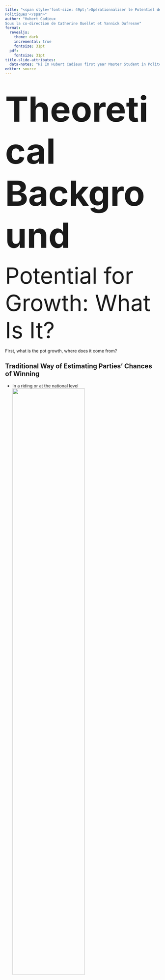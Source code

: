 ```yaml
---
title: "<span style='font-size: 49pt;'>Opérationnaliser le Potentiel de Croissance des Partis
Politiques'</span>"
author: "Hubert Cadieux
Sous la co-direction de Catherine Ouellet et Yannick Dufresne"
format:
  revealjs:
    theme: dark
    incremental: true
    fontsize: 31pt
  pdf:
    fontsize: 31pt
title-slide-attributes: 
  data-notes: "Hi Im Hubert Cadieux first year Master Student in Politcal Science at Université Laval<br>Planning on doing masters thesis on operationalisation political parties potential for growth in multiparty systems<br>With my colleagues, we wrote this article trying to empirically validate a measure of this concept by trying to forecast electoral swings"
editor: source
---
```


# [Theoretical Background]{style="font-size: 85pt;"}
[Potential for Growth: What Is It?]{style="font-size: 55pt;"}

::: {.notes}
First, what is the pot growth, where does it come from?
:::

## Traditional Way of Estimating Parties' Chances of Winning

::: {.nonincremental}
-   In a riding or at the national level
![](graphs/pres_spsa24/1_theoretical_example1.png){width=70%}
:::

::: {.notes}
It comes from the intuition <br>
Tradtional measures of vote intention fail to capture essential information about an electoral race 
:::


#
![](graphs/pres_spsa24/1_theoretical_example1.png){width=90%}

::: {.notes}
Let's take this fictional example. <br>
In this graph, the X-axis is the Projected Vote share of parties. <br>
We can come to the following conclusions in interpreting this graph: <br>
A has an excellent lead <br>
But B is a potential challenger <br>
C has no chance of winning.
:::


#
![](graphs/pres_spsa24/1_theoretical_example2.png){width=100%}

::: {.notes}
However, these conclusions completely go out the window when we interpret vote intention as a continuous spectrum <br>
EXPLAIN GRAPH <br>
Same fictional voters <br>
one side actual voters of the party, other side voters of other parties <br>
Ordered from Solid to fragile voters <br>
Ordered from reachable voters to unreachable <br>
Whole new set of conclusions <br>
A fragile shape <br>
B solid electoral base, but no potential to grow<br>
C small electoral base, but a lot of potential to grow<br>
so we can conclude that<br>
A and C are a communicating vase <br>
A has a good lead, but could relatively easily lose electors to party C<br>
B is easily in second place but cant go further. Hopes for A and C to separate votes between themselves. Will try to keep fragile electors<br>
C is far behind, but could make a play for fragile segments of the electorate of A.<br>
What if it does?
:::

#
![](graphs/pres_spsa24/1_theoretical_example3.png){width=100%}

::: {.notes}
We get a whole new picture.<br>
DRINK WATER
C and A switched<br>
Like I said, C could also gain less votes and give victory to B, but it is clear that the parties's strategies are far more different when we look deeper in the data.<br>
Operationalisation enables forecast and anticipate potential electoral swings like in this fictional example that traditional methods do not allow.<br>
Logic, intuition behind this.<br>
Two distincts concepts: potential for growth and vote solidity
:::

## Why Study It?

-   More nuanced interpretation of agregated vote intentions
-   Better allocation of parties' resources
-   Identifying parties' room to maneuver
-   Identifying parties' fragile segments of electorate
-   Improving electoral forecasting
-   Better anticipation of electoral swings

::: {.notes}
better alloc, example of party B: instead of trying to gain new voters, defend its fragile electors
:::

## [Research Question]{style="font-size: 85pt;"}

[Can the forecast of ]{style="font-size: 47pt;"} [***electoral swings***]{style="font-size: 55pt; color: #00BFFF;"} [be improved by quantifying a]{style="font-size: 47pt;"} [***party's potential for growth***]{style="font-size: 55pt; color: #00BFFF;"}?

<!--- Research question to validate --->

## Election Forecasting {.smaller}

<!-- Ajouter une source par model --> 

-   Small history
-   Four classes of forecasting methods
    1.  Structural models
    2.  Models based on the traditional vote intention question
    3.  Vote expectations, wisdom of the crowd
    4.  Combination of the three
-   These four models do not capture essential information
    -   Potential swings
    -   Fragile segments

::: {.notes}
Continue with Little breakdown<br>
History: since the 80s as academic enterprise<br>
:::

## Bridging this gap: the Relative Confidence Index (RCI)

<!-- Insister ici que c'est "théorique" -->

An innovative range approach to measure vote intention

::: {.notes}
to bridge this gap <br>
we bring forward a new range measure of vote intention<br>
relative confidence index
:::

## How is it Calculated?

![](graphs/pres_spsa24/2_rci_1.png)

::: {.notes}
to measure rci, we ask respondents on scale 0-10<br>
thats the continuous part<br>
WATER
:::


## How is it Calculated?
![](graphs/pres_spsa24/2_rci_2.png)

::: {.notes}
the relative part is that we<br>
substract the vote likelihood of the second party to vote likelhiood of the first: positive value<br>
Julie party a Tomas party c<br>
substract the vote likelihood of the first party to all other parties: negative value<br>
julie B and c<br>
positive: as you approach 10, the more solid is your vote<br>
negative: as you aproach 0, you gradually become a elector with more potential<br>
:::


## What Has Been Done With This Approach?

<!-- Ne pas commencer ton bullet point avec la référence: inverse les deux éléments d’info. Ce qui a été fait d’abord, la référence ensuite. Et assure-toi de bien faire ressortir en quoi cette approche apporte ou répond à de nouvelles questions par rapport aux notes de recherche précédentes. -->

::: {.nonincremental}
-   Dufresne et al. (2022): Le potentiel de croissance du Parti québécois : L’envers du vote (*The Potential for Growth of the Parti Québécois: The Flip Side of Voting*)
-   Déry et al. (2022): Sur le potentiel de croissance du Parti conservateur du Québec (*On the Potential for Growth of the Conservative Party of Quebec*)
-   *Unpublished* Cadieux et al. (2024?): On Volatility and Parties' Potential for Growth
:::

::: {.notes}
The measure has been introduced and presented descriptively in these 3 articles<br>
More descriptive rather than validating its value
:::

## Theoretical Benefits of Such Measure

-   More suitable to multiparty systems
-   Adding layer of choices → reduction of prediction error
-   More nuance to deal with undecided voters
-   Alleviate uncertainty associated with attitude/behaviour discrepancies
-   Makes a difference between unreachable and reachable electors → [***potential for growth***]{style="font-size: 40pt; color: #00BFFF;"}
-   Makes a difference between a solid and a fragile voter → [***vote solidity***]{style="font-size: 40pt; color: #00BFFF;"}

::: {.notes}
these articles also lay out the theoretical benefits of the measure
most important are
:::


# Data and Context

## Case Study

-   Quebec Provincial Election, 2022
- Election date: October 3rd, 2022
- First-past-the-post
- 125 electoral ridings
- Drastic decline of the majority government since then

::: {.notes}
alright if we go back to the research question, which is<br>
we used the months before and after Quebec Provincial Election of 2022 as case study<br>
for context, Quebec is a multiparty parliamentary system with first past the post elections where each party aims to elect a representative in 125 electoral ridings<br>
:::


## 2022 Election Results
![](graphs/pres_spsa24/6_casestudy_elxnresults.png)

::: {.notes}
CAQ (majority incumbent) won 90 ridings, majority of seats
If we look at the electoral results, we can clearly see that CAQ won by a landslide, even in popular vote.<br>
We can also observe the PQ, which had 15% of the popular vote and 2% of the seats
:::


## Projections from December 2023
![](graphs/pres_spsa24/6_casestudy_projections.png)

::: {.notes}
Projections from today show a complete different picture<br>
CAQ now sits 2nd in popular vote and 3rd in projected seats.<br>
CAQ **19 seats**
PQ is close to a majority with 57 projected seats and leads popular vote<br>
:::


##
[Could we have forecasted the rise of the PQ?]{style="font-size: 47pt;"}

![](graphs/pres_spsa24/6_casestudy_projections.png){width=530px}

:::{.notes}
This case study is perfect to test the rci as a measure of potential for growth: in a matter of 14 months, the PQ went from 2% of the seats to 46%. This enormous rise can definitely be studied through the lenses of potential for growth and vote solidity. Impossible to predict using traditional measures
:::

# [Hypotheses]{style="font-size: 85pt;"}

1. [PQ had high]{style="font-size: 47pt;"} [***potential for growth***]{style="font-size: 55pt; color: #00BFFF;"} [in ridings won by the CAQ]{style="font-size: 47pt;"}
2. [CAQ had low]{style="font-size: 47pt;"} [***vote solidity***]{style="font-size: 55pt; color: #00BFFF;"} [overall]{style="font-size: 47pt;"}

:::{.notes}
we lay out 2 hypotheses to test this
:::

## Datasets {.smaller}

::: columns
::: {.column width="50%"}
Potential for growth

-   Surveys
    -   Monthly surveys taken from January 2022 to August 2022 (n = 9,135)
    -   (in discussion to obtain Vote Compass' datasets)
-   2021 Canadian Census data (by provincial riding)
:::

::: {.column width="50%"}
Electoral swings

-   2022 Electoral results compared with Qc125.com December 2023 projections
:::
:::

::: {.notes}
To obtain estimates of potential for growth and vote solidity in each electoral riding, we used a combination of monthly surveys taken before the 2022 election.<br>
We are currently in discussion to obtain data from the Vote Compasses, which would gather hundreds of thousands data points.<br>
We projected the survey data on populational data from 2021 Canadian Census<br>

To compare with actual projections, we collected data from the survey aggregator Qc125.com, which is equivalent to 538 in the USA.
:::

# Methodology

::: {.notes}
The methodological part of this artile is related to the challenge of estimating the RCI at the riding level considering our 9000 data points
:::

## Estimating the RCI at the Riding-Level

::: {.nonincremental}
-   Step 1: compute regression models to predict the RCI using survey data
-   Step 2: predict those models on riding-level census data
-   Step 3: aggregate the RCI and its uncertainty using segments' weights in the riding
:::

:::{.notes}
So the 3 main steps are the following. We needed to estimate the negative and positive rci for each party in each riding.<br>
:::

## Step 1: Compute Regression Models to Predict the RCI Using Survey Data

-   Vote solidity: `lm(rci ~ age * langue * region * male)` but only for a party's current electoral base
-   Potential for growth: `lm(rci ~ age * langue * region * male)` but only for respondents who do not currently vote for the party
<!-- -   Vote intention: `multinom(party ~ age * langue * granular + male)` -->

:::{.notes}
Interaction term between age language gender and region<br>
The models were the same for vote sol and pot growth and were the same for each party<br>
Total of 10 models (5 parties TIMES 2 DV)<br>
<!-- Each riding was associated with one of the 17ish administrative regions of Quebec (some tweaks). Done because low number of respondents by some ridings.--->
:::

## Step 2: Predict Those Models on Riding-Level Census Data

```r
# Packages ----------------------------------------------------------------
library(dplyr)
# Data --------------------------------------------------------------------
Data <- readRDS("../_SharedFolder_article_pot-growth/data/marts/rci_by_riding/provqc2022/disaggregated/potgrowth_votesolidity.rds") %>% 
  filter(riding_id %in% c(258, 206) &
           model == "potgrowth" &
           langue == "french" &
           party %in% c("PQ", "CAQ")) %>% 
  mutate(Riding = case_when(
    riding_id == 258 ~ "Borduas",
    riding_id == 206 ~ "Granby"
    ),
         Region = case_when(
    riding_id == 258 ~ "Montérégie",
    riding_id == 206 ~ "Estrie"
    ),
         Gender = ifelse(male == 1, "Male", "Female"),
         Language = case_when(
           langue == "french" ~ "French",
           langue == "english" ~ "English"
           ),
         prct = round(prct, digits = 2),
         estimate = round(estimate, digits = 2),
         std.error = round(std.error, digits = 2)) %>% 
  arrange(-estimate) %>% 
  select(Riding, Region, Weight = prct, Language, Gender,
         Age = age, party, estimate,
         std.error) %>% 
  tidyr::pivot_wider(., names_from = "party",
              values_from = c("estimate", "std.error"),
              id_cols = c("Gender", "Age", "Language", "Riding", "Region", "Weight")) %>% 
  rename("Pot Growth\nEstimate CAQ" = estimate_CAQ,
         "Std Error CAQ" = std.error_CAQ,
         "Pot Growth\nEstimate PQ" = estimate_PQ,
         "Std Error PQ" = std.error_PQ) %>% 
  select(Riding, Region, Weight, Language, Gender,
         Age, `Pot Growth\nEstimate CAQ`, `Std Error CAQ`,
         `Pot Growth\nEstimate PQ`,
         `Std Error PQ`)
  
knitr::kable(Data) %>% 
  kableExtra::kable_styling(font_size = 20) %>% 
  kableExtra::column_spec(7, color = "white", background = "#00cccc") %>% 
  kableExtra::column_spec(9, color = "white", background = "#004C9D")
```

[*Example with potential for growth estimates for two parties, PQ and CAQ, in two ridings, Borduas and Granby, for francophones segments*]{style="font-size: 12pt;"}

:::{.notes}
example french women 34 years or younger<br>
we can also observe the different weights in the riding of each segment.<br>
we can also observe that the same profile in a riding from a different region has different predictions<br>
WATER
:::

<!---
## 
```r
# Packages ----------------------------------------------------------------
library(dplyr)
# Data --------------------------------------------------------------------
Data <- readRDS("../_SharedFolder_article_pot-growth/data/marts/rci_by_riding/provqc2022/disaggregated/potgrowth_votesolidity.rds") %>% 
  filter(riding_id %in% c(258, 252) &
           model == "potgrowth" &
           langue == "french" &
           party %in% c("PQ", "CAQ")) %>% 
  mutate(Riding = case_when(
    riding_id == 258 ~ "Borduas",
    riding_id == 252 ~ "Montarville"
    ),
         Region = case_when(
    riding_id == 258 ~ "Montérégie",
    riding_id == 252 ~ "Montérégie"
    ),
         Gender = ifelse(male == 1, "Male", "Female"),
         Language = case_when(
           langue == "french" ~ "French",
           langue == "english" ~ "English"
           ),
         prct = round(prct, digits = 2),
         estimate = round(estimate, digits = 2),
         std.error = round(std.error, digits = 2)) %>% 
  arrange(-estimate) %>% 
  select(Riding, Region, Weight = prct, Language, Gender,
         Age = age, party, estimate,
         std.error) %>% 
  tidyr::pivot_wider(., names_from = "party",
              values_from = c("estimate", "std.error"),
              id_cols = c("Gender", "Age", "Language", "Riding", "Region", "Weight")) %>% 
  rename("Pot Growth\nEstimate CAQ" = estimate_CAQ,
         "Std Error CAQ" = std.error_CAQ,
         "Pot Growth\nEstimate PQ" = estimate_PQ,
         "Std Error PQ" = std.error_PQ) %>% 
  select(Riding, Region, Weight, Language, Gender,
         Age, `Pot Growth\nEstimate CAQ`, `Std Error CAQ`,
         `Pot Growth\nEstimate PQ`,
         `Std Error PQ`)
knitr::kable(Data) %>% 
  kableExtra::kable_styling(font_size = 20) %>% 
  kableExtra::column_spec(7, color = "white", background = "#00cccc") %>% 
  kableExtra::column_spec(9, color = "white", background = "#004C9D")
```

[*Same profiles from the same regions have the same estimates*]{style="font-size: 12pt;"}

:::{.notes}
here we can observe that profiles in ridings from the same regions have the same predictions.<br>
By riding differences will come for the socio-demographical composition
:::
--->

## Step 3: Aggregate the RCI and Its Uncertainty Using Segments' Weights in the Riding

::: columns
::: {.column width="50%"}
```r
# Packages ----------------------------------------------------------------
library(dplyr)
# Data --------------------------------------------------------------------
Data <- readRDS("../_SharedFolder_article_pot-growth/data/marts/rci_by_riding/provqc2022/disaggregated/potgrowth_votesolidity.rds") %>% 
  filter(riding_id %in% c(258, 252) &
           model == "potgrowth" &
           langue == "french" &
           party %in% c("PQ", "CAQ")) %>% 
  mutate(Riding = case_when(
    riding_id == 258 ~ "Borduas",
    riding_id == 252 ~ "Montarville"
    ),
         Region = case_when(
    riding_id == 258 ~ "Montérégie",
    riding_id == 252 ~ "Montérégie"
    ),
         Gender = ifelse(male == 1, "Male", "Female"),
         Language = case_when(
           langue == "french" ~ "French",
           langue == "english" ~ "English"
           ),
         prct = round(prct, digits = 2),
         estimate = round(estimate, digits = 2),
         std.error = round(std.error, digits = 2)) %>% 
  arrange(-estimate) %>% 
  select(Riding, Region, Weight = prct, Language, Gender,
         Age = age, party, estimate,
         std.error) %>% 
  tidyr::pivot_wider(., names_from = "party",
              values_from = c("estimate", "std.error"),
              id_cols = c("Gender", "Age", "Language", "Riding", "Region", "Weight")) %>% 
  rename("Pot Growth\nEstimate CAQ" = estimate_CAQ,
         "Std Error CAQ" = std.error_CAQ,
         "Pot Growth\nEstimate PQ" = estimate_PQ,
         "Std Error PQ" = std.error_PQ) %>% 
  select(Riding, Region, Weight, Language, Gender,
         Age, `Pot Growth\nEstimate CAQ`, `Std Error CAQ`,
         `Pot Growth\nEstimate PQ`,
         `Std Error PQ`)
knitr::kable(Data) %>% 
  kableExtra::kable_styling(font_size = 9) %>% 
  kableExtra::column_spec(3, color = "white", background = "red") %>% 
  kableExtra::column_spec(7, color = "white", background = "#00cccc") %>% 
  kableExtra::column_spec(9, color = "white", background = "#004C9D")
```
:::

::: {.column width="45%"}
```r
# Packages ----------------------------------------------------------------
library(dplyr)
# Data --------------------------------------------------------------------
Data <- readRDS("../_SharedFolder_article_pot-growth/data/marts/rci_by_riding/provqc2022/disaggregated/potgrowth_votesolidity.rds") %>% 
  filter(riding_id %in% c(258, 252) &
           model == "potgrowth" &
           langue == "french" &
           party %in% c("PQ", "CAQ")) %>% 
  mutate(Riding = case_when(
    riding_id == 258 ~ "Borduas",
    riding_id == 252 ~ "Montarville"
    ),
         Region = case_when(
    riding_id == 258 ~ "Montérégie",
    riding_id == 252 ~ "Montérégie"
    ),
         Gender = ifelse(male == 1, "Male", "Female"),
         Language = case_when(
           langue == "french" ~ "French",
           langue == "english" ~ "English"
           ),
         prct = round(prct, digits = 2),
         estimate = round(estimate, digits = 2),
         std.error = round(std.error, digits = 2)) %>% 
  arrange(-estimate) %>% 
  select(Riding, Region, Weight = prct, Language, Gender,
         Age = age, party, estimate,
         std.error) %>% 
  tidyr::pivot_wider(., names_from = "party",
              values_from = c("estimate", "std.error"),
              id_cols = c("Gender", "Age", "Language", "Riding", "Region", "Weight")) %>% 
  rename("Pot Growth\nEstimate CAQ" = estimate_CAQ,
         "Std Error CAQ" = std.error_CAQ,
         "Pot Growth\nEstimate PQ" = estimate_PQ,
         "Std Error PQ" = std.error_PQ) %>% 
  select(Riding, Region, Weight, Language, Gender,
         Age, `Pot Growth\nEstimate CAQ`, `Std Error CAQ`,
         `Pot Growth\nEstimate PQ`,
         `Std Error PQ`)

Agg <- Data %>% 
  mutate(weighted_estimate_CAQ = `Pot Growth\nEstimate CAQ` * Weight,
         weighted_estimate_PQ = `Pot Growth\nEstimate PQ` * Weight) %>% 
  group_by(Riding) %>% 
  summarise(`Weighted mean\nCAQ` = round(sum(weighted_estimate_CAQ) / sum(Weight), 2),
            `Weighted mean\nPQ`  = round(sum(weighted_estimate_PQ) / sum(Weight), 2))

knitr::kable(Agg) %>% 
  kableExtra::kable_styling(font_size = 25)
```

[*The weighted standard error is also calculated.*]{style="font-size: 12pt;"}

:::{.notes}
We simply did a weighted mean
:::


:::
:::


## Output of the Aggregation

```r
library(dplyr)
library(ggplot2)

ridings <- readRDS("../_SharedFolder_article_pot-growth/data/warehouse/dimensions/prov_ridings/data.rds")

Data <- readRDS("../_SharedFolder_article_pot-growth/data/marts/rci_by_riding/provqc2022/aggregated/potgrowth_votesolidity.rds") %>% 
  left_join(., ridings, by = "riding_id") %>% 
  filter(party %in% c("PQ", "CAQ") &
           model == "potgrowth" &
           riding_id != "938") %>% 
  group_by(party) %>% 
  mutate(rank = rank(-weighted_mean_estimate),
         riding_name = tidytext::reorder_within(riding_name, weighted_mean_estimate, party)) %>% 
  filter(rank <= 10)

colors <- c("CAQ" = "#00cccc", "PQ" = "#004C9D")
ggplot(Data, aes(x = weighted_mean_estimate, y = riding_name,
                 color = party)) +
  facet_wrap(~party, scales = "free_y") +
  tidytext::scale_y_reordered() +
  clessnverse::theme_clean_light() +
  geom_point() +
  geom_linerange(aes(xmin = conf_low, xmax = conf_high)) +
  guides(color = "none") +
  scale_color_manual(values = colors) +
  xlab("\nPotential for Growth Estimate\n") +
  ylab("") +
  theme(axis.title.x = element_text(hjust = 0.5, size = 20),
        axis.text.y = element_text(size = 14))

```

:::{.notes}
top 10 ridings for PQ and CAQ in potential for growth estimate.<br>
Important to remember that there is also this estimate for vote solidity following the exact same steps
:::

# Results: Can it Improve the Forecasting of Electoral Swings? The Case of the PQ

## Descriptive : Distribution of Potential for Growth of Ridings

```r
# data loading ------------------------------------------------------------
df <- readRDS("../_SharedFolder_article_pot-growth/data/marts/rci_by_riding/provqc2022/aggregated/potgrowth_votesolidity.rds")
# data wrangling ----------------------------------------------------------
df_pg <- df %>% 
  filter(model == "potgrowth", riding_id != "938") %>% 
  mutate(weighted_mean_estimate == ifelse(weighted_mean_estimate > 0, 0, weighted_mean_estimate))
df_pg$party[df_pg$party == "PLQ"] <- "QLP"
df_pg$party[df_pg$party == "PCQ"] <- "CPQ"
df_pg$party <- factor(df_pg$party, levels = c("CPQ", "PQ", "QS", "QLP", "CAQ"))
df_vs <- df %>% 
  filter(model == "vote_solidity", riding_id != "938")
df_vs$party[df_vs$party == "PLQ"] <- "QLP"
df_vs$party[df_vs$party == "PCQ"] <- "CPQ"
df_vs$party <- factor(df_vs$party, levels = c("CPQ", "PQ", "QS", "QLP", "CAQ"))
# graphs ------------------------------------------------------------------
colors <- c("CAQ" = "#00cccc", "QLP" = "#ED1A2D", "PQ" = "#004C9D", "QS" = "#FF5605", "CPQ" = "purple")
ggplot(df_pg, aes(x = weighted_mean_estimate, y = party, fill = party, color = party)) +
  ggridges::geom_density_ridges(alpha = 0.4, color = "white", quantile_lines = TRUE) +
  scale_fill_manual(values = colors) +
  scale_color_manual(values = colors) +
  labs(title = "", x = "\nPotential for Growth Estimate Using RCI\n", y = "",
       caption = "The quantile lines represent the 25th, 50th and 75th percentiles of the distribution") +
  clessnverse::theme_clean_light() +
  theme(legend.position = "none",
        axis.title.x = element_text(hjust = 0.5, size = 20),
        axis.text.x = element_text(size = 20),
        axis.text.y = element_text(size = 20),
        plot.caption = element_text(size = 12)) 
```

:::{.notes}
First, intriguing that CAQ is 1st in potential for growth<br>
Second, PQ is leading among challenger parties<br>
WATER
:::

## Descriptive : Distribution of Vote Solidity of Ridings


```r
ggplot(df_vs, aes(x = weighted_mean_estimate, y = party, fill = party, color = party)) +
  ggridges::geom_density_ridges(alpha = 0.4, color = "white", quantile_lines = TRUE) +
  scale_fill_manual(values = colors) +
  scale_color_manual(values = colors) +
  labs(title = "", x = "\nVote Solidity Estimate Using RCI\n", y = "",
       caption = "The quantile lines represent the 25th, 50th and 75th percentiles of the distribution") +
  clessnverse::theme_clean_light() +
  theme(legend.position = "none",
        axis.title.x = element_text(hjust = 0.5, size = 20),
        axis.text.x = element_text(size = 20),
        axis.text.y = element_text(size = 20),
        plot.caption = element_text(size = 12)) 
```

:::{.notes}
When we look vote solidity, results are less what we expected<br>
CAQ is still leading. We expected CAQ to have more fragile ridings.<br>
Even though CAQ had solid vote, we still expect the following: PQ had high pot growth in ridings CAQ won.<br>
That means that if CAQ were to fail (which should not have been likely from this analysis), we should expect PQ to rise and not another challenger.<br>
This leads us to the following analysis using TRADITIONAL MEASURE, vote shares:
:::


## Using 2022 Vote Shares

```r
ResultsQc125 <- left_join(readRDS("../_SharedFolder_article_pot-growth/data/warehouse/step2_electoral_swings/qc125_provqc2022.rds"),
                          readRDS("../_SharedFolder_article_pot-growth/data/warehouse/step2_electoral_swings/results_provqc2022.rds"),
                          by = c("riding_id", "party")) %>%
  tidyr::drop_na() %>% 
  mutate(delta = proj_vote - prop_vote) %>% 
  group_by(riding_id) %>% 
  mutate(winner2022 = ifelse(prop_vote == max(prop_vote), 1, 0),
         winnernow = ifelse(proj_vote == max(proj_vote), 1, 0))

DataAgg <- readRDS("../_SharedFolder_article_pot-growth/data/marts/rci_by_riding/provqc2022/aggregated/potgrowth_votesolidity.rds") %>%
  select(riding_id, party, model, estimate = weighted_mean_estimate, stderr = weighted_stderr) %>%
  left_join(., ResultsQc125, by = c("riding_id", "party")) %>% 
  filter(riding_id != "938") %>% # removing Ungava too uncertain
  tidyr::drop_na() %>% 
  mutate(conf.low = estimate - stderr*1.96,
         conf.high = estimate + stderr*1.96)

CaqWon <- DataAgg %>% 
  filter(party == "CAQ" & model == "vote_solidity" &
           winner2022 == 1) %>% 
  ungroup() %>% 
  select(riding_id, votesolCAQ = estimate, caq_still_winning = winnernow)

# Graph ------------------------------------------------------------------

colors <- c("CAQ" = "#00cccc", "PLQ" = "#ED1A2D", "PQ" = "#004C9D", "QS" = "#FF5605", "PCQ" = "purple")

Data <- DataAgg %>% 
  filter(riding_id %in% CaqWon$riding_id &
           party != "CAQ" & model == "potgrowth") %>% 
  select(riding_id, riding_name, party, potgrowth = estimate, prop_vote22 = prop_vote,
         delta, winnernow) %>% 
  mutate(prop_vote22 = prop_vote22 * 100) %>% 
  tidyr::pivot_longer(., cols = c("potgrowth", "prop_vote22"),
                      names_to = "method") %>% 
  left_join(., CaqWon, by = "riding_id") %>% 
  mutate(winnernow = ifelse(winnernow == 1, "Leading as of\nlatest projections", "Still behind"),
         method = ifelse(method == "potgrowth", "Potential for Growth Estimate", "Vote share in 2022 (%)"),
         caq_still_winning = ifelse(caq_still_winning == 1, "CAQ still winning", "Challenger winning"))

means <- Data %>% 
  filter(method == "Vote share in 2022 (%)") %>% 
  group_by(party, method) %>% 
  summarise(mean = mean(value))

Data %>% 
  filter(method == "Vote share in 2022 (%)") %>% 
  mutate(delta = delta*100) %>% 
  ggplot(aes(x = reorder(riding_name, votesolCAQ), y = value)) +
  geom_linerange(aes(ymin = -Inf, ymax = Inf,
                     color = caq_still_winning),
                 alpha = 0.6, linewidth = 0.1) +
  scale_color_manual(name = "", values = c("grey20", "grey85")) +
  guides(color = guide_legend(
    override.aes = list(alpha = 1,
                        linewidth = 0.5)
  )) +
  ggnewscale::new_scale_color() +
  geom_hline(data = means, aes(yintercept = mean,
                               color = party),
             show.legend = F, linetype = "dashed",
             linewidth = 0.8, alpha = 0.4) +
  geom_point(aes(color = party,
                 size = delta),
             alpha = 0.4,
             shape = 19,
             stroke = NA) +
  guides(color = "none",
         size = guide_legend(title = "Gains by the\nchallenger since\n2022 (vote shares %)",
                             title.position = "top")) +
  scale_color_manual(values = colors) +
  scale_size_continuous(range = c(1, 5)) +
  scale_x_discrete(expand = c(0.015, 0.015)) +
  ylab("\nVote share in 2022 (%)\n") +
  xlab("\nRidings won by the CAQ\n(ordered from least to most solid)\n") +
  clessnverse::theme_clean_light() +
  labs(caption = "Dashed lines represent the mean of the measure.\nUngava riding was removed due to the uncertainty of its estimate.") +
  theme(axis.title.x = element_text(hjust = 0.5, size = 15),
        axis.title.y = element_text(hjust = 0.5),
        legend.title = element_text(),
        strip.placement = "outside",
        strip.text.y = element_text(size = 15),
        panel.grid.major.x = element_line(color = "grey85", linewidth = 0.15),
        panel.grid.minor.x = element_blank(),
        axis.text.x = element_text(angle = 90, hjust = 1, vjust = 0.5, size = 4),
        axis.text.y = element_text(size = 11),
        legend.position = "right")
```
[*Among challengers, PQ is first in 46% of the ridings.*]{style="font-size: 12pt;"}

:::{.notes}
I'll take some time to explain this one.<br>
x-axis<br>
y-axis<br>
Observation: Difficult to predict from this that PQ would rise.<br>
Among challengers, PQ leads in 46% of the ridings won by CAQ
:::

<!-- From this graph, impossible to explain the montée of the PQ -->

## Using Potential for Growth

```r
means <- Data %>% 
  filter(method == "Potential for Growth Estimate") %>% 
  group_by(party, method) %>% 
  summarise(mean = mean(value))

Data %>% 
  filter(method == "Potential for Growth Estimate") %>% 
  mutate(delta = delta*100) %>% 
  ggplot(aes(x = reorder(riding_name, votesolCAQ), y = value)) +
  geom_linerange(aes(ymin = -Inf, ymax = Inf,
                     color = caq_still_winning),
                 alpha = 0.6, linewidth = 0.1) +
  scale_color_manual(name = "", values = c("grey20", "grey85")) +
  guides(color = guide_legend(
    override.aes = list(alpha = 1,
                        linewidth = 0.5)
  )) +
  ggnewscale::new_scale_color() +
  geom_hline(data = means, aes(yintercept = mean,
                               color = party),
             show.legend = F, linetype = "dashed",
             linewidth = 0.8, alpha = 0.4) +
  geom_point(aes(color = party,
                 size = delta),
             alpha = 0.4,
             shape = 19,
             stroke = NA) +
  guides(color = "none",
         size = guide_legend(title = "Gains by the\nchallenger since\n2022 (vote shares %)",
                             title.position = "top")) +
  scale_color_manual(values = colors) +
  scale_size_continuous(range = c(1, 5)) +
  scale_x_discrete(expand = c(0.015, 0.015)) +
  ylab("\nPotential for Growth Estimate\n") +
  xlab("\nRidings won by the CAQ\n(ordered from least to most solid)\n") +
  clessnverse::theme_clean_light() +
  labs(caption = "Dashed lines represent the mean of the measure.\nUngava riding was removed due to the uncertainty of its estimate.") +
  theme(axis.title.x = element_text(hjust = 0.5, size = 15),
        axis.title.y = element_text(hjust = 0.5),
        legend.title = element_text(),
        strip.placement = "outside",
        strip.text.y = element_text(size = 15),
        panel.grid.major.x = element_line(color = "grey85", linewidth = 0.15),
        panel.grid.minor.x = element_blank(),
        axis.text.x = element_text(angle = 90, hjust = 1, vjust = 0.5, size = 4),
        axis.text.y = element_text(size = 11),
        legend.position = "right")
```
[*Among challengers, PQ is first in 85% of the ridings.*]{style="font-size: 12pt;"}

:::{.notes}
If we do the same graph but by changing the traditional measure with the potential for growth estimates...<br>
PQ is now clearly in the best position among challengers to take over if CAQ fails.<br>
Leads in 85% of the ridings<br>
WATER
:::

<!-- From this graph, PQ in good position in ridings CAQ won.-->
<!-- Needs a catalyst!!! -->

## Conclusions

1. PQ had high potential for growth in ridings won by the CAQ → confirmed
2. CAQ had low vote solidity overall → rejected

# Article Contributions

::: {.nonincremental}
-   Empirical results to validate the concept of potential for growth
-   Broadening the recognition of the concept in the field
-   Explore basic and simplified operationalisations
-   Opening the door to more complex operationalisations
- More case studies
  - 2021 Canadian Federal Election
  - 2024 (?) Canadian Federal Election
  
:::

::: {.notes}
So this article brings some validation to the RCI and this method of aggregating it for Potential for Growth<br>
However, results are more intriguing in the case of vote solidity.<br>
The decline of the CAQ was not likely by the results presented in this article.<br>
Next steps for this article include more comlex and nuanced operationalisations as well as adding more case studies<br>
Thank you
:::


# Discussion & Next Steps

## The End of the Line?

-   Preliminary weak findings: caution against premature dismissal of the concept
-   Solid theoretical foundation, derived from logical intuitions
-   Only a handful of operationalisations have been explored as of yet
    -   Broad range of research possibilities

## Improving its Conceptualization

-   Catalysts
    -   Electoral campaign
    -   Salient events
    -   Parties' efforts to reach segments
-   Position of parties and public opinion on salient issues
    -   Parties' room to maneuver
-   Political sophistication
- Does potential for growth vary through time?

## Operationalisation of the Concepts

-   Challenge: need to start with simplistic measures before going into more complicated operationalisations
- Current limit: party models are independent one another
-   Catalysts

## More Case Studies

- 2021 Canadian Federal Election
- 2024 (?) Canadian Federal Election

## Improving the Models

-   Adding independent variables (income, education, etc.)
    -   Need more data points to add independent variables → VPL (Vote Compass)
    -   (For the synthetic post-stratification table)
-   Testing other types of models
    -   Random forest
    -   Gradient boosting

## Survey Experiments: Better Validation at the Individual Level

-   Panel before and after election to follow the variation across the same individuals
- Survey experiments to test potential framing effects

## The ***Real*** End of the Line {.smaller}

<!-- faire un lien avec mon mémoire -->

**Theoretically valid quantitative indicators of:**

-   The propensity of an individual or group to support a political party, given targeted efforts towards them.
-   The fragility of segments within a party's current electoral base
-   The room to maneuver of parties
    -   Optimal positions on salient issues
    -   Segments to target
    - Valuable information for political communication
-   The estimable number of seats that is possibly reachable by a party if an election campaign would be launched today
  - Given its current positions on salient issues
  - Given its optimal positions on salient issues


## Dufresne et al. 2022
![](graphs/pres_spsa24/3_done.png)

::: {.notes}
we can see this kind of vizualisation<br>
where we see the mean rci of a party's voters for other parties.<br>
by looking through the 2018 panel, we could interpret that the PQ had high potential for growth for electors of CAQ and QS 
:::



## Déry et al. 2022
![](graphs/pres_spsa24/3_done2.png)

::: {.notes}
we opted for a more simplistic portrait of the electoral<br>
rectangles with dotted border are potential electors for a party
:::


## Cadieux et al. 2024?
![](graphs/pres_spsa24/3_done3.png)

:::{.notes}
in this paper that I wrote, trying to get published with my colleague gurth rémy<br>
some weak validation of the rci as a condition for local electoral volatility 
:::

## Theoretical Benefits of Such Measure

-   More suitable to multiparty systems
-   Adding layer of choices → reduction of prediction error
-   More nuance to deal with undecided voters
-   Alleviate uncertainty associated with attitude/behaviour discrepancies
-   Makes a difference between unreachable and reachable electors → [***potential for growth***]{style="font-size: 40pt; color: #00BFFF;"}
-   Makes a difference between a solid and a fragile voter → [***vote solidity***]{style="font-size: 40pt; color: #00BFFF;"}


## Validity at the Individual Level

::: {.notes}
What does it mean to be a 3, a -2 or a 6?
Here we have the aggregated predictive outcomes of a logit regression with the traditional, binary vote intention question as the DV<br>
it allows us to pinpoint some threshold where the RCI is more surely turned into a vote intention<br>
Limit: vote intent at the same point in time than the rci, so really just matter of coherence of respondents
:::

![](graphs/pres_spsa24/4_validity.png)